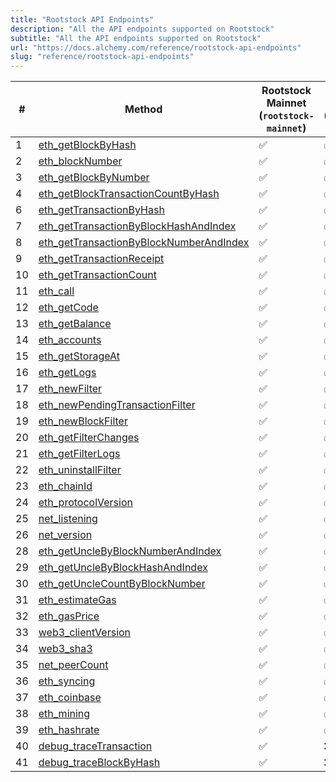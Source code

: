 ```yaml
---
title: "Rootstock API Endpoints"
description: "All the API endpoints supported on Rootstock"
subtitle: "All the API endpoints supported on Rootstock"
url: "https://docs.alchemy.com/reference/rootstock-api-endpoints"
slug: "reference/rootstock-api-endpoints"
---
```


| #  | Method                                                                                         | **Rootstock Mainnet** (`rootstock-mainnet`) | **Rootstock Testnet** (`rootstock-testnet`) |
| -- | ---------------------------------------------------------------------------------------------- | ------------------------------------------- | ------------------------------------------- |
| 1  | [eth\_getBlockByHash](/reference/eth-getblockbyhash)                                           | ✅                                           | ✅                                           |
| 2  | [eth\_blockNumber](/reference/eth-blocknumber)                                                 | ✅                                           | ✅                                           |
| 3  | [eth\_getBlockByNumber](/reference/eth-getblockbynumber)                                       | ✅                                           | ✅                                           |
| 4  | [eth\_getBlockTransactionCountByHash](/reference/eth-getblocktransactioncountbyhash)           | ✅                                           | ✅                                           |
| 6  | [eth\_getTransactionByHash](/reference/eth-gettransactionbyhash)                               | ✅                                           | ✅                                           |
| 7  | [eth\_getTransactionByBlockHashAndIndex](/reference/eth-gettransactionbyblockhashandindex)     | ✅                                           | ✅                                           |
| 8  | [eth\_getTransactionByBlockNumberAndIndex](/reference/eth-gettransactionbyblocknumberandindex) | ✅                                           | ✅                                           |
| 9  | [eth\_getTransactionReceipt](/reference/eth-gettransactionreceipt)                             | ✅                                           | ✅                                           |
| 10 | [eth\_getTransactionCount](/reference/eth-gettransactioncount)                                 | ✅                                           | ✅                                           |
| 11 | [eth\_call](/reference/eth-call)                                                               | ✅                                           | ✅                                           |
| 12 | [eth\_getCode](/reference/eth-getcode)                                                         | ✅                                           | ✅                                           |
| 13 | [eth\_getBalance](/reference/eth-getbalance)                                                   | ✅                                           | ✅                                           |
| 14 | [eth\_accounts](/reference/eth-accounts)                                                       | ✅                                           | ✅                                           |
| 15 | [eth\_getStorageAt](/reference/eth-getstorageat)                                               | ✅                                           | ✅                                           |
| 16 | [eth\_getLogs](/reference/eth-getlogs)                                                         | ✅                                           | ✅                                           |
| 17 | [eth\_newFilter](/reference/eth-newfilter)                                                     | ✅                                           | ✅                                           |
| 18 | [eth\_newPendingTransactionFilter](/reference/eth-newpendingtransactionfilter)                 | ✅                                           | ✅                                           |
| 19 | [eth\_newBlockFilter](/reference/eth-newblockfilter)                                           | ✅                                           | ✅                                           |
| 20 | [eth\_getFilterChanges](/reference/eth-getfilterchanges)                                       | ✅                                           | ✅                                           |
| 21 | [eth\_getFilterLogs](/reference/eth-getfilterlogs)                                             | ✅                                           | ✅                                           |
| 22 | [eth\_uninstallFilter](/reference/eth-uninstallfilter)                                         | ✅                                           | ✅                                           |
| 23 | [eth\_chainId](/reference/eth-chainid)                                                         | ✅                                           | ✅                                           |
| 24 | [eth\_protocolVersion](/reference/eth-protocolversion)                                         | ✅                                           | ✅                                           |
| 25 | [net\_listening](/reference/net-listening)                                                     | ✅                                           | ✅                                           |
| 26 | [net\_version](/reference/net-version)                                                         | ✅                                           | ✅                                           |
| 28 | [eth\_getUncleByBlockNumberAndIndex](/reference/eth-getunclebyblocknumberandindex)             | ✅                                           | ✅                                           |
| 29 | [eth\_getUncleByBlockHashAndIndex](/reference/eth-getunclebyblockhashandindex)                 | ✅                                           | ✅                                           |
| 30 | [eth\_getUncleCountByBlockNumber](/reference/eth-getunclecountbyblocknumber)                   | ✅                                           | ✅                                           |
| 31 | [eth\_estimateGas](/reference/eth-estimategas)                                                 | ✅                                           | ✅                                           |
| 32 | [eth\_gasPrice](/reference/eth-gasprice)                                                       | ✅                                           | ✅                                           |
| 33 | [web3\_clientVersion](/reference/web3-clientversion)                                           | ✅                                           | ✅                                           |
| 34 | [web3\_sha3](/reference/web3-sha3)                                                             | ✅                                           | ✅                                           |
| 35 | [net\_peerCount](/reference/net-peercount)                                                     | ✅                                           | ✅                                           |
| 36 | [eth\_syncing](/reference/eth-syncing)                                                         | ✅                                           | ✅                                           |
| 37 | [eth\_coinbase](/reference/eth-coinbase)                                                       | ✅                                           | ✅                                           |
| 38 | [eth\_mining](/reference/eth-mining)                                                           | ✅                                           | ✅                                           |
| 39 | [eth\_hashrate](/reference/eth-hashrate)                                                       | ✅                                           | ✅                                           |
| 40 | [debug\_traceTransaction](/reference/debug-tracetransaction)                                   | ✅                                           | ❌                                           |
| 41 | [debug\_traceBlockByHash](/reference/debug-traceblockbyhash)                                   | ✅                                           | ❌                                           |
